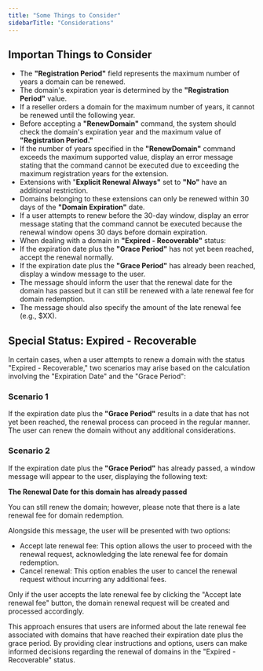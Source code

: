 ```yaml
---
title: "Some Things to Consider"
sidebarTitle: "Considerations"
---
```


## Importan Things to Consider
- The **"Registration Period"** field represents the maximum number of years a domain can be renewed.
- The domain's expiration year is determined by the **"Registration Period"** value.
- If a reseller orders a domain for the maximum number of years, it cannot be renewed until the following year.
- Before accepting a **"RenewDomain"** command, the system should check the domain's expiration year and the maximum value of **"Registration Period."**
- If the number of years specified in the **"RenewDomain"** command exceeds the maximum supported value, display an error message stating that the command cannot be executed due to exceeding the maximum registration years for the extension.
- Extensions with "**Explicit Renewal Always"** set to **"No"** have an additional restriction.
- Domains belonging to these extensions can only be renewed within 30 days of the **"Domain Expiration"** date.
- If a user attempts to renew before the 30-day window, display an error message stating that the command cannot be executed because the renewal window opens 30 days before domain expiration.
- When dealing with a domain in **"Expired - Recoverable"** status:
- If the expiration date plus the **"Grace Period"** has not yet been reached, accept the renewal normally.
- If the expiration date plus the **"Grace Period"** has already been reached, display a window message to the user.
- The message should inform the user that the renewal date for the domain has passed but it can still be renewed with a late renewal fee for domain redemption.
- The message should also specify the amount of the late renewal fee (e.g., $XX).

## Special Status: Expired - Recoverable
In certain cases, when a user attempts to renew a domain with the status "Expired - Recoverable," two scenarios may arise based on the calculation involving the "Expiration Date" and the "Grace Period":

### Scenario 1
If the expiration date plus the **"Grace Period"** results in a date that has not yet been reached, the renewal process can proceed in the regular manner. The user can renew the domain without any additional considerations.

### Scenario 2
If the expiration date plus the **"Grace Period"** has already passed, a window message will appear to the user, displaying the following text:

**The Renewal Date for this domain has already passed**

You can still renew the domain; however, please note that there is a late renewal fee for domain redemption.

Alongside this message, the user will be presented with two options:

- Accept late renewal fee: This option allows the user to proceed with the renewal request, acknowledging the late renewal fee for domain redemption.
- Cancel renewal: This option enables the user to cancel the renewal request without incurring any additional fees.

Only if the user accepts the late renewal fee by clicking the "Accept late renewal fee" button, the domain renewal request will be created and processed accordingly.

This approach ensures that users are informed about the late renewal fee associated with domains that have reached their expiration date plus the grace period. By providing clear instructions and options, users can make informed decisions regarding the renewal of domains in the "Expired - Recoverable" status.
